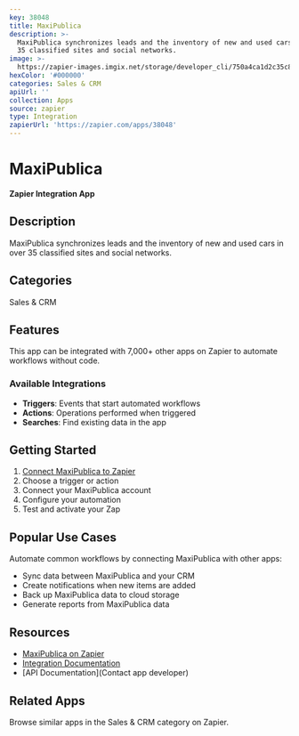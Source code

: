 ```yaml
---
key: 38048
title: MaxiPublica
description: >-
  MaxiPublica synchronizes leads and the inventory of new and used cars in over
  35 classified sites and social networks.
image: >-
  https://zapier-images.imgix.net/storage/developer_cli/750a4ca1d2c35c8e54c5681de03b8482.png?auto=format%2Ccompress&ixlib=python-3.0.0&q=50
hexColor: '#000000'
categories: Sales & CRM
apiUrl: ''
collection: Apps
source: zapier
type: Integration
zapierUrl: 'https://zapier.com/apps/38048'
---
```

# MaxiPublica

**Zapier Integration App**

## Description

MaxiPublica synchronizes leads and the inventory of new and used cars in over 35 classified sites and social networks.

## Categories

Sales & CRM

## Features

This app can be integrated with 7,000+ other apps on Zapier to automate workflows without code.

### Available Integrations

- **Triggers**: Events that start automated workflows
- **Actions**: Operations performed when triggered
- **Searches**: Find existing data in the app

## Getting Started

1. [Connect MaxiPublica to Zapier](https://zapier.com/apps/38048)
2. Choose a trigger or action
3. Connect your MaxiPublica account
4. Configure your automation
5. Test and activate your Zap

## Popular Use Cases

Automate common workflows by connecting MaxiPublica with other apps:

- Sync data between MaxiPublica and your CRM
- Create notifications when new items are added
- Back up MaxiPublica data to cloud storage
- Generate reports from MaxiPublica data

## Resources

- [MaxiPublica on Zapier](https://zapier.com/apps/38048)
- [Integration Documentation](https://zapier.com/apps/38048/integrations)
- [API Documentation](Contact app developer)

## Related Apps

Browse similar apps in the Sales & CRM category on Zapier.
